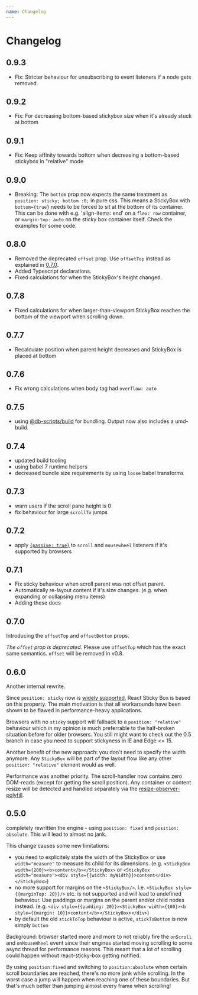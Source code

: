 ```yaml
---
name: Changelog
---
```


# Changelog

## 0.9.3

- Fix: Stricter behaviour for unsubscribing to event listeners if a node gets removed.

## 0.9.2

- Fix: For decreasing bottom-based stickybox size when it's already stuck at bottom

## 0.9.1

- Fix: Keep affinity towards bottom when decreasing a bottom-based stickybox in "relative" mode

## 0.9.0

- Breaking: The `bottom` prop now expects the same treatment as `position: sticky; bottom :0;` in pure css. This means a StickyBox with `bottom={true}` needs to be forced to sit at the bottom of its container. This can be done with e.g. 'align-items: end' on a `flex: row` container, or `margin-top: auto` on the sticky box container itself. Check the examples for some code.

## 0.8.0

- Removed the deprecated `offset` prop. Use `offsetTop` instead as explained in [0.7.0](#070).
- Added Typescript declarations.
- Fixed calculations for when the StickyBox's height changed.

## 0.7.8

- Fixed calculations for when larger-than-viewport StickyBox reaches the bottom of the viewport when scrolling down.

## 0.7.7

- Recalculate position when parent height decreases and StickyBox is placed at bottom

## 0.7.6

- Fix wrong calculations when body tag had `overflow: auto`

## 0.7.5

- using [@db-scripts/build](https://github.com/danielberndt/db-scripts) for bundling. Output now also includes a umd-build.

## 0.7.4

- updated build tooling
- using babel 7 runtime helpers
- decreased bundle size requirements by using `loose` babel transforms

## 0.7.3

- warn users if the scroll pane height is 0
- fix behaviour for large `scrollTo` jumps

## 0.7.2

- apply [`{passive: true}`](https://developer.mozilla.org/en-US/docs/Web/API/EventTarget/addEventListener#Improving_scrolling_performance_with_passive_listeners) to `scroll` and `mousewheel` listeners if it's supported by browsers

## 0.7.1

- Fix sticky behaviour when scroll parent was not offset parent.
- Automatically re-layout content if it's size changes. (e.g. when expanding or collapsing menu items)
- Adding these docs

## 0.7.0

Introducing the `offsetTop` and `offsetBottom` props.

_The `offset` prop is deprecated._ Please use `offsetTop` which has the exact same semantics. `offset` will be removed in v0.8.

## 0.6.0

Another internal rewrite.

Since `position: sticky` now is [widely supported](https://caniuse.com/#feat=css-sticky), React Sticky Box is based on this property. The main motivation is that all workarounds have been shown to be flawed in performance-heavy applications.

Browsers with no `sticky` support will fallback to a `position: "relative"` behaviour which in my opinion is much preferrable to the half-broken situation before for older browsers. You still might want to check out the 0.5 branch in case you need to support stickyness in IE and Edge <= 15.

Another benefit of the new approach: you don't need to specify the width anymore. Any `StickyBox` will be part of the layout flow like any other `position: "relative"` element would as well.

Performance was another priority. The scroll-handler now contains zero DOM-reads (except for getting the scroll position). Any container or content resize will be detected and handled separately via the [resize-observer-polyfill](https://github.com/que-etc/resize-observer-polyfill).

## 0.5.0

completely rewritten the engine - using `position: fixed` and `position: absolute`. This will lead to almost no jank.

This change causes some new limitations:

- you need to explicitely state the width of the StickyBox or use `width="measure"` to measure its child for its dimensions. (e.g. `<StickyBox width={200}><b>content</b></StickyBox>` or `<StickyBox width="measure"><div style={{width: myWidth}}>content</div></StickyBox>`)
- no more support for margins on the `<StickyBox/>`. I.e. `<StickyBox style={{marginTop: 20}}/>` etc. is not supported and will lead to undefined behaviour. Use paddings or margins on the parent and/or child nodes instead. (e.g. `<div style={{padding: 20}}><StickyBox width={100}><b style={{margin: 10}}>content</b></StickyBox></div>`)
- by default the old `stickToTop` behaviour is active, `stickToBottom` is now simply `bottom`

Background: browser started more and more to not reliably fire the `onScroll` and `onMouseWheel` event since their engines started moving scrolling to some async thread for performance reasons. This meant that a lot of scrolling could happen without react-sticky-box getting notified.

By using `position:fixed` and switching to `position:absolute` when certain scroll boundaries are reached, there's no more jank while scrolling. In the worst case a jump will happen when reaching one of these boundaries. But that's much better than jumping almost every frame when scrolling!
